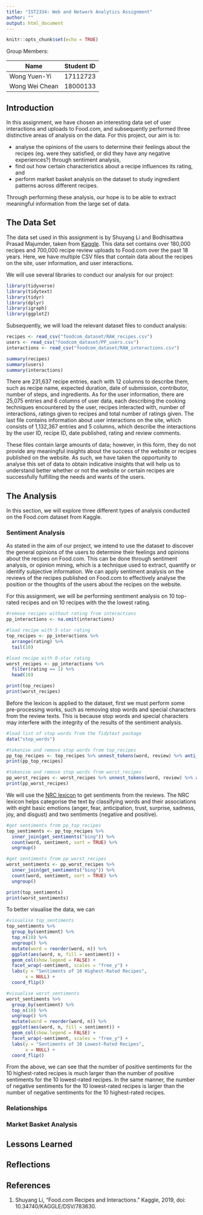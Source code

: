 ```yaml
---
title: "IST2334: Web and Network Analytics Assignment"
author: ""
output: html_document
---
```


```r
knitr::opts_chunk$set(echo = TRUE)
```

Group Members:

Name            | Student ID
----------------|------------
Wong Yuen-Yi    | 17112723
Wong Wei Chean  | 18000133


## Introduction

In this assignment, we have chosen an interesting data set of user interactions and uploads to Food.com, and subsequently performed three distinctive areas of analysis on the data. For this project, our aim is to:

* analyse the opinions of the users to determine their feelings about the recipes (eg. were they satisfied, or did they have any negative experiences?) through sentiment analysis,
* find out how certain characteristics about a recipe influences its rating, and
* perform market basket analysis on the dataset to study ingredient patterns across different recipes. 

Through performing these analysis, our hope is to be able to extract meaningful information from the large set of data. 

## The Data Set

The data set used in this assignment is by Shuyang Li and Bodhisattwa Prasad Majumder, taken from [Kaggle](https://www.kaggle.com/shuyangli94/food-com-recipes-and-user-interactions?select=PP_recipes.csv). This data set contains over 180,000 recipes and 700,000 recipe review uploads to Food.com over the past 18 years. Here, we have multiple CSV files that contain data about the recipes on the site, user information, and user interactions. 

We will use several libraries to conduct our analysis for our project:

```r
library(tidyverse)
library(tidytext)
library(tidyr)
library(dplyr)
library(igraph)
library(ggplot2)
```

Subsequently, we will load the relevant dataset files to conduct analysis:

```r
recipes <- read_csv("foodcom_dataset/RAW_recipes.csv")
users <- read_csv("foodcom_dataset/PP_users.csv")
interactions <- read_csv("foodcom_dataset/RAW_interactions.csv")
```

```r
summary(recipes)
summary(users)
summary(interactions)
```

There are 231,637 recipe entries, each with 12 columns to describe them, such as recipe name, expected duration, date of submission, contributor, number of steps, and ingredients. As for the user information, there are 25,075 entries and 6 columns of user data, each describing the cooking techniques encountered by the user, recipes interacted with, number of interactions, ratings given to recipes and total number of ratings given. The last file contains information about user interactions on the site, which consists of 1,132,367 entries and 5 columns, which describe the interactions by the user ID, recipe ID, date published, rating and review comments. 

These files contain large amounts of data; however, in this form, they do not provide any meaningful insights about the success of the website or recipes published on the website. As such, we have taken the opportunity to analyse this set of data to obtain indicative insights that will help us to understand better whether or not the website or certain recipes are successfully fulfilling the needs and wants of the users.

## The Analysis

In this section, we will explore three different types of analysis conducted on the Food.com dataset from Kaggle. 

### Sentiment Analysis

As stated in the aim of our project, we intend to use the dataset to discover the general opinions of the users to determine their feelings and opinions about the recipes on Food.com. This can be done through sentiment analysis, or opinion mining, which is a technique used to extract, quantify or identify subjective information. We can apply sentiment analysis on the reviews of the recipes published on Food.com to effectively analyse the position or the thoughts of the users about the recipes on the website.

For this assignment, we will be performing sentiment analysis on 10 top-rated recipes and on 10 recipes with the the lowest rating. 

```r
#remove recipes without rating from interactions
pp_interactions <- na.omit(interactions)

#load recipe with 5-star rating
top_recipes <- pp_interactions %>%
  arrange(rating) %>%
  tail(10)

#load recipe with 0-star rating
worst_recipes <- pp_interactions %>%
  filter(rating == 1) %>%
  head(10)

print(top_recipes)
print(worst_recipes)
```

Before the lexicon is applied to the dataset, first we must perform some pre-processing works, such as removing stop words and special characters from the review texts. This is because stop words and special characters may interfere with the integrity of the results of the sentiment analysis. 

```r
#load list of stop words from the Tidytext package
data("stop_words")

#tokenise and remove stop words from top_recipes
pp_top_recipes <- top_recipes %>% unnest_tokens(word, review) %>% anti_join(stop_words) %>% 
print(pp_top_recipes)

#tokenise and remove stop words from worst_recipes
pp_worst_recipes <- worst_recipes %>% unnest_tokens(word, review) %>% anti_join(stop_words)
print(pp_worst_recipes)
```

We will use the [NRC lexicon](https://saifmohammad.com/WebPages/NRC-Emotion-Lexicon.htm) to get sentiments from the reviews. The NRC lexicon helps categorise the text by classifying words and their associations with eight basic emotions (anger, fear, anticipation, trust, surprise, sadness, joy, and disgust) and two sentiments (negative and positive).

```r
#get sentiments from pp_top_recipes
top_sentiments <- pp_top_recipes %>% 
  inner_join(get_sentiments("bing")) %>%
  count(word, sentiment, sort = TRUE) %>%
  ungroup()

#get sentiments from pp_worst_recipes
worst_sentiments <- pp_worst_recipes %>%
  inner_join(get_sentiments("bing")) %>%
  count(word, sentiment, sort = TRUE) %>%
  ungroup()

print(top_sentiments)
print(worst_sentiments)
```

To better visualise the data, we can 

```r
#visualise top_sentiments
top_sentiments %>%
  group_by(sentiment) %>%
  top_n(10) %>%
  ungroup() %>%
  mutate(word = reorder(word, n)) %>%
  ggplot(aes(word, n, fill = sentiment)) + 
  geom_col(show.legend = FALSE) +
  facet_wrap(~sentiment, scales = "free_y") +
  labs(y = "Sentiments of 10 Highest-Rated Recipes",
       x = NULL) +
  coord_flip()

#visualise worst_sentiments
worst_sentiments %>%
  group_by(sentiment) %>%
  top_n(10) %>%
  ungroup() %>%
  mutate(word = reorder(word, n)) %>%
  ggplot(aes(word, n, fill = sentiment)) + 
  geom_col(show.legend = FALSE) +
  facet_wrap(~sentiment, scales = "free_y") +
  labs(y = "Sentiments of 10 Lowest-Rated Recipes",
       x = NULL) +
  coord_flip()
```

From the above, we can see that the number of positive sentiments for the 10 highest-rated recipes is much larger than the number of positive sentiments for the 10 lowest-rated recipes. In the same manner, the number of negative sentiments for the 10 lowest-rated recipes is larger than the number of negative sentiments for the 10 highest-rated recipes.

### Relationships



### Market Basket Analysis



## Lessons Learned



## Reflections


## References 

1. Shuyang Li, “Food.com Recipes and Interactions.” Kaggle, 2019, doi: 10.34740/KAGGLE/DSV/783630.
